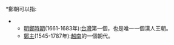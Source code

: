 {{merge to|鄭朝}}*鄭朝可以指:
**[[明鄭時期|明鄭時期]](1661-1683年):[[台灣|台灣]]第一個，也是唯一一個漢人王朝。
**[[鄭主|鄭主]](1545-1787年):[[越南|越南]]的一個朝代。

{{disambig|Cat=二字亞洲相關消歧義}}